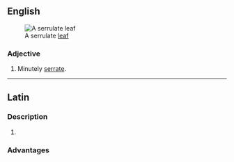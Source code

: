 ==English==
[[Image:Serrulate leaf (PSF).png|thumb|A serrulate [[leaf]]]]

===Adjective===
{{en-adj|-}}

# Minutely [[serrate]].

----

==Latin==

===Description===
# {{small sharp blades at the margin of a leaf}}

===Advantages===
{{if a predator}} {{eats the leaves it gets hurt}} {{because of the sharp blade margin}} {{and the plant dosn't die}}